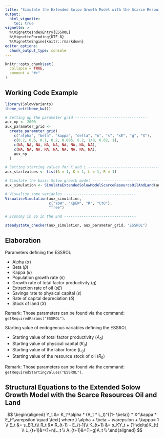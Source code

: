 ```yaml
---
title: "Simulate the Extended Solow Growth Model with the Scarce Resources Oil and Land"
output:
  html_vignette:
    toc: true
vignette: >
  %\VignetteIndexEntry{ESSROL}
  %\VignetteEncoding{UTF-8}
  %\VignetteEngine{knitr::rmarkdown}
editor_options: 
  chunk_output_type: console
---
```


```r
knitr::opts_chunk$set(
  collapse = TRUE,
  comment = "#>"
)
```

## Working Code Example
```r
library(SolowVariants)
theme_set(theme_bw())

# Setting up the parameter grid ---------------------------------
aux_np <- 2000
aux_parameter_grid <-
  create_parameter_grid(
    c("alpha", "beta", "kappa", "delta", "n", "s", "sE", "g", "X"),
    c(0.2, 0.6, 0.1, 0.2, 0.005, 0.2, 1/8, 0.02, 1),
    c(NA, NA, NA, NA, NA, NA, NA, NA, NA),
    c(NA, NA, NA, NA, NA, NA, NA, NA, NA),
    aux_np
  )

# Setting starting values for K and L ---------------------------------
aux_startvalues <- list(A = 1, K = 1, L = 1, R = 1)

# Simulate the basic Solow growth model ---------------------------------
aux_simulation <- SimulateExtendedSolowModelScarceResourceOilAndLand(aux_parameter_grid, aux_np, aux_startvalues)

# Visualise some variables ---------------------------------
VisualiseSimulation(aux_simulation,
                    c("YpW", "KpEW", "R", "CtO"), 
                    "free")

# Economy in SS in the End ---------------------------------

steadystate_checker(aux_simulation, aux_parameter_grid, "ESSROL")
```

## Elaboration
Parameters defining the ESSROL

* Alpha ($\alpha$)
* Beta ($\beta$)
* Kappa ($\kappa$)
* Population growth rate ($n$)
* Growth rate of total factor productivity ($g$)
* Extraction rate of oil ($sE$)
* Savings rate to physical capital ($s$)
* Rate of capital depreciation ($\delta$)
* Stock of land ($X$)

Remark: Those parameters can be found via the command: `getRequiredParams("ESSROL")`.

Starting value of endogenous variables defining the ESSROL

* Starting value of total factor productivity ($A_0$)
* Starting value of physical capital ($K_0$)
* Starting value of the labor force ($L_0$)
* Starting value of the resource stock of oil ($R_0$)

Remark: Those parameters can be found via the command: `getRequiredStartingValues("ESSROL")`.

## Structural Equations to the Extended Solow Growth Model with the Scarce Resources Oil and Land
$$
\begin{aligned}
Y_t &= K_t^\alpha  * (A_t * L_t)^{(1- \beta)} * X^\kappa * E_t^\varepsilon \quad \text{ where } \alpha + \beta + \varepsilon + \kappa= 1 \\
E_t &= s_ER_t\\
R_t &= R_{t-1} - E_{t-1}\\
K_{t+1} &= s_KY_t + (1-\delta)K_{t} \\
L_{t+1}&=(1+n)L_t \\
A_{t+1}&=(1+g)A_t \\
\end{aligned}
$$
